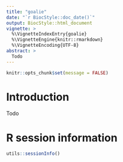 ```yaml
---
title: "goalie"
date: "`r BiocStyle::doc_date()`"
output: BiocStyle::html_document
vignette: >
  %\VignetteIndexEntry{goalie}
  %\VignetteEngine{knitr::rmarkdown}
  %\VignetteEncoding{UTF-8}
abstract: >
  Todo
---
```


```r
knitr::opts_chunk$set(message = FALSE)
```

# Introduction

Todo

# R session information

```r
utils::sessionInfo()
```
